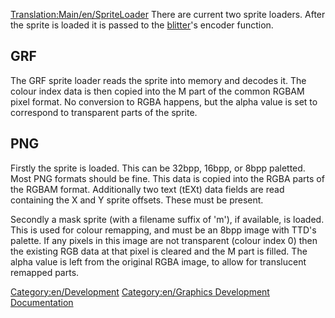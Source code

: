 [[Translation:Main/en/SpriteLoader]]
There are current two sprite loaders. After the sprite is loaded it is passed to the [[Main/en/Blitter|blitter]]'s encoder function.

== GRF ==

The GRF sprite loader reads the sprite into memory and decodes it. The colour index data is then copied into the M part of the common RGBAM pixel format. No conversion to RGBA happens, but the alpha value is set to correspond to transparent parts of the sprite.

== PNG ==

Firstly the sprite is loaded. This can be 32bpp, 16bpp, or 8bpp paletted. Most PNG formats should be fine. This data is copied into the RGBA parts of the RGBAM format. Additionally two text (tEXt) data fields are read containing the X and Y sprite offsets. These must be present.

Secondly a mask sprite (with a filename suffix of 'm'), if available, is loaded. This is used for colour remapping, and must be an 8bpp image with TTD's palette. If any pixels in this image are not transparent (colour index 0) then the existing RGB data at that pixel is cleared and the M part is filled. The alpha value is left from the original RGBA image, to allow for translucent remapped parts.

[[Category:en/Development]]
[[Category:en/Graphics Development Documentation]]
